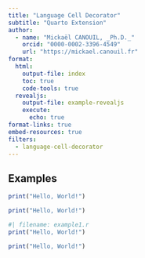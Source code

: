 ```yaml
---
title: "Language Cell Decorator"
subtitle: "Quarto Extension"
author:
  - name: "Mickaël CANOUIL, _Ph.D._"
    orcid: "0000-0002-3396-4549"
    url: "https://mickael.canouil.fr"
format:
  html:
    output-file: index
    toc: true
    code-tools: true
  revealjs:
    output-file: example-revealjs
    execute:
      echo: true
format-links: true
embed-resources: true
filters:
  - language-cell-decorator
---
```


## Examples

```r
print("Hello, World!")
```

```.r
print("Hello, World!")
```

```r
#| filename: example1.r
print("Hello, World!")
```

```.r
print("Hello, World!")
```
